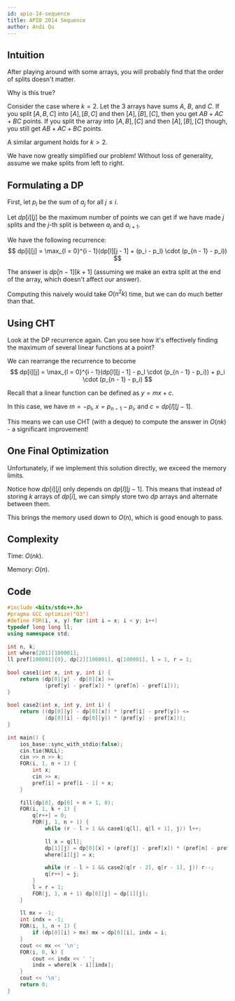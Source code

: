 ```yaml
---
id: apio-14-sequence
title: APIO 2014 Sequence
author: Andi Qu
---
```


## Intuition

After playing around with some arrays, you will probably find that the order of splits doesn't matter.

Why is this true?

Consider the case where $k = 2$. Let the 3 arrays have sums $A$, $B$, and $C$. If you split $[A, B, C]$ into $[A], [B, C]$ and then $[A], [B], [C]$, then you get $AB + AC + BC$ points. If you split the array into $[A, B], [C]$ and then $[A], [B], [C]$ though, you still get $AB + AC + BC$ points.

A similar argument holds for $k > 2$.

We have now greatly simplified our problem! Without loss of generality, assume we make splits from left to right.

## Formulating a DP

First, let $p_i$ be the sum of $a_j$ for all $j \leq i$.

Let $dp[i][j]$ be the maximum number of points we can get if we have made $j$ splits and the $j$-th split is between $a_i$ and $a_{i + 1}$.

We have the following recurrence:
$$
dp[i][j] = \max_{l = 0}^{i - 1}(dp[l][j - 1] + (p_i - p_l) \cdot (p_{n - 1} - p_i))
$$

The answer is $dp[n - 1][k + 1]$ (assuming we make an extra split at the end of the array, which doesn't affect our answer).

Computing this naively would take $O(n^2k)$ time, but we can do much better than that.

## Using CHT

Look at the DP recurrence again. Can you see how it's effectively finding the maximum of several linear functions at a point?

We can rearrange the recurrence to become
$$
dp[i][j] = \max_{l = 0}^{i - 1}(dp[l][j - 1] - p_l \cdot (p_{n - 1} - p_i)) + p_i \cdot (p_{n - 1} - p_i)
$$

Recall that a linear function can be defined as $y = mx + c$.

In this case, we have $m = -p_l$, $x = p_{n - 1} - p_i$, and $c = dp[l][j - 1]$.

This means we can use CHT (with a deque) to compute the answer in $O(nk)$ - a significant improvement!

## One Final Optimization

Unfortunately, if we implement this solution directly, we exceed the memory limits.

Notice how $dp[i][j]$ only depends on $dp[l][j - 1]$. This means that instead of storing $k$ arrays of $dp[i]$, we can simply store two $dp$ arrays and alternate between them.

This brings the memory used down to $O(n)$, which is good enough to pass.

## Complexity

Time: $O(nk)$.

Memory: $O(n)$.

## Code

```cpp
#include <bits/stdc++.h>
#pragma GCC optimize("O3")
#define FOR(i, x, y) for (int i = x; i < y; i++)
typedef long long ll;
using namespace std;
 
int n, k;
int where[201][100001];
ll pref[100001]{0}, dp[2][100001], q[100001], l = 1, r = 1;
 
bool case1(int x, int y, int i) {
    return (dp[0][y] - dp[0][x] >=
            (pref[y] - pref[x]) * (pref[n] - pref[i]));
}
 
bool case2(int x, int y, int i) {
    return ((dp[0][y] - dp[0][x]) * (pref[i] - pref[y]) <=
            (dp[0][i] - dp[0][y]) * (pref[y] - pref[x]));
}
 
int main() {
    ios_base::sync_with_stdio(false);
    cin.tie(NULL);
    cin >> n >> k;
    FOR(i, 1, n + 1) {
        int x;
        cin >> x;
        pref[i] = pref[i - 1] + x;
    }
 
    fill(dp[0], dp[0] + n + 1, 0);
    FOR(i, 1, k + 1) {
        q[r++] = 0;
        FOR(j, 1, n + 1) {
            while (r - l > 1 && case1(q[l], q[l + 1], j)) l++;
 
            ll x = q[l];
            dp[1][j] = dp[0][x] + (pref[j] - pref[x]) * (pref[n] - pref[j]);
            where[i][j] = x;
 
            while (r - l > 1 && case2(q[r - 2], q[r - 1], j)) r--;
            q[r++] = j;
        }
        l = r = 1;
        FOR(j, 1, n + 1) dp[0][j] = dp[1][j];
    }
 
    ll mx = -1;
    int indx = -1;
    FOR(i, 1, n + 1) {
        if (dp[0][i] > mx) mx = dp[0][i], indx = i;
    }
    cout << mx << '\n';
    FOR(i, 0, k) {
        cout << indx << ' ';
        indx = where[k - i][indx];
    }
    cout << '\n';
    return 0;
}
```
